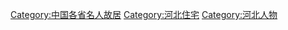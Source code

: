 [[Category:中国各省名人故居|Category:中国各省名人故居]]
[[Category:河北住宅|Category:河北住宅]]
[[Category:河北人物|Category:河北人物]]